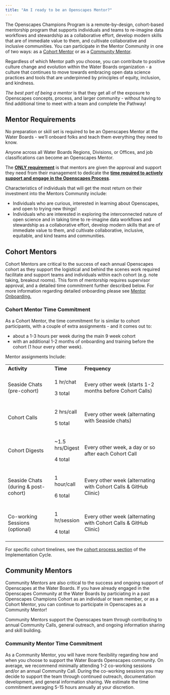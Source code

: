 ```yaml
---
title: "Am I ready to be an Openscapes Mentor?"
---
```


The Openscapes Champions Program is a remote-by-design, cohort-based mentorship program that supports individuals and teams to re-imagine data workflows and stewardship as a collaborative effort, develop modern skills that are of immediate value to them, and cultivate collaborative and inclusive communities. You can participate in the Mentor Community in one of two ways: as a [Cohort Mentor](https://cawaterboarddatacenter.github.io/swrcb-openscapes/mentors/mentor_guidance.html#cohort-mentors) or as a [Community Mentor](https://cawaterboarddatacenter.github.io/swrcb-openscapes/mentors/mentor_guidance.html#community-mentors).

Regardless of which Mentor path you choose, you can contribute to positive culture change and evolution within the Water Boards organization - a culture that continues to move towards embracing open data science practices and tools that are underpinned by principles of equity, inclusion, and kindness.

*The best part of being a mentor* is that they get all of the exposure to Openscapes concepts, process, and larger community - without having to find additional time to meet with a team and complete the Pathway!

## Mentor Requirements

No preparation or skill set is required to be an Openscapes Mentor at the Water Boards - we'll onboard folks and teach them everything they need to know.

Anyone across all Water Boards Regions, Divisions, or Offices, and job classifications can become an Openscapes Mentor.

The [**ONLY requirement**]{.underline} is that mentors are given the approval and support they need from their management to dedicate the [**time required to actively support and engage in the Openscapes Process**]{.underline}.

Characteristics of individuals that will get the most return on their investment into the Mentors Community include:

-   Individuals who are curious, interested in learning about Openscapes, and open to trying new things!
-   Individuals who are interested in exploring the interconnected nature of open science and in taking time to re-imagine data workflows and stewardship as a collaborative effort, develop modern skills that are of immediate value to them, and cultivate collaborative, inclusive, equitable, and kind teams and communities.

## Cohort Mentors

Cohort Mentors are critical to the success of each annual Openscapes cohort as they support the logistical and behind the scenes work required facilitate and support teams and individuals within each cohort (e.g. note taking, breakout rooms). This form of mentorship requires supervisor approval, and a detailed time commitment further described below. For more information regarding detailed onboarding please see [Mentor Onboarding.](https://cawaterboarddatacenter.github.io/swrcb-openscapes/mentors/mentor_onboarding.html)

### Cohort Mentor Time Commitment

As a Cohort Mentor, the time commitment for is similar to cohort participants, with a couple of extra assignments - and it comes out to:

-   about a 1-3 hours per week during the main 9 week cohort
-   with an additional 1-2 months of onboarding and training before the cohort (1 hour every other week).

Mentor assignments Include:

+--------------------------------------+------------------+------------------------------------------------------------------+
| **Activity**                         | **Time**         | **Frequency**                                                    |
+--------------------------------------+------------------+------------------------------------------------------------------+
| Seaside Chats (pre-cohort)           | 1 hr/chat        | Every other week (starts 1-2 months before Cohort Calls)         |
|                                      |                  |                                                                  |
|                                      | 3 total          |                                                                  |
+--------------------------------------+------------------+------------------------------------------------------------------+
| Cohort Calls                         | 2 hrs/call       | Every other week (alternating with Seaside chats)                |
|                                      |                  |                                                                  |
|                                      | 5 total          |                                                                  |
+--------------------------------------+------------------+------------------------------------------------------------------+
| Cohort Digests                       | \~1.5 hrs/Digest | Every other week, a day or so after each Cohort Call             |
|                                      |                  |                                                                  |
|                                      | 4 total          |                                                                  |
+--------------------------------------+------------------+------------------------------------------------------------------+
| Seaside Chats (during & post-cohort) | 1 hour/call      | Every other week (alternating with Cohort Calls & GitHub Clinic) |
|                                      |                  |                                                                  |
|                                      | 6 total          |                                                                  |
+--------------------------------------+------------------+------------------------------------------------------------------+
| Co-working Sessions (optional)       | 1 hr/session     | Every other week (alternating with Cohort Calls & GitHub Clinic) |
|                                      |                  |                                                                  |
|                                      | 4 total          |                                                                  |
+--------------------------------------+------------------+------------------------------------------------------------------+

For specific cohort timelines, see the [cohort process section](https://cawaterboarddatacenter.github.io/swrcb-openscapes/about_at_swrcb/implementation.html#cohort-process) of the Implementation Cycle.

## Community Mentors

Community Mentors are also critical to the success and ongoing support of Openscapes at the Water Boards. If you have already engaged in the Openscapes Community at the Water Boards by particiating in a past Openscapes Champions Cohort as an individual or team member, or as a Cohort Mentor, you can continue to participate in Openscapes as a Community Mentor!

Community Mentors support the Openscapes team through contributing to annual Community Calls, general outreach, and ongoing information sharing and skill building.

### Community Mentor Time Commitment

As a Community Mentor, you will have more flexibility regarding how and when you choose to support the Water Boards Openscapes community. On average, we recommend minimally attending 1-2 co-working sessions and/or an annual Community Call. During the co-working sessions you may decide to support the team through continued outreach, documentation development, and general information sharing. We estimate the time commitment averaging 5-15 hours annually at your discretion.
